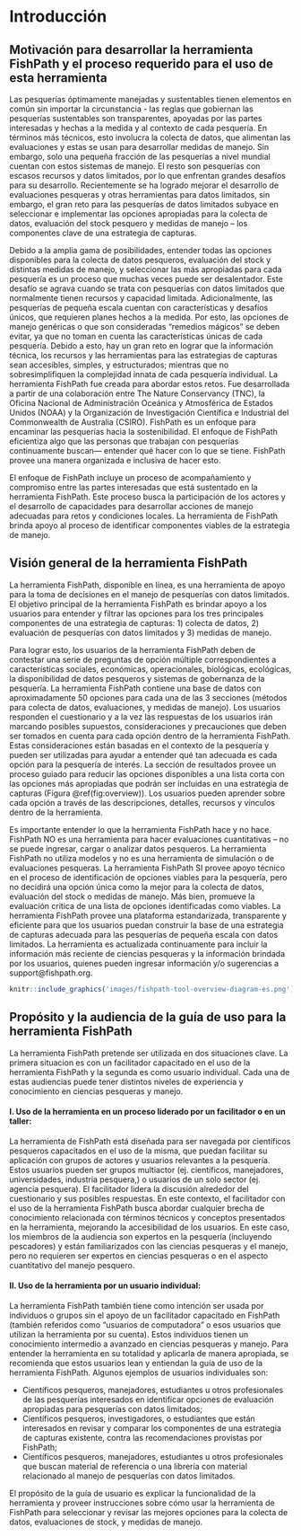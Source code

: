 # Introducción {#intro}

<!-- Motivation for Developing the FishPath Tool and FishPath Process -->
## Motivación para desarrollar la herramienta FishPath y el proceso requerido para el uso de esta herramienta {#motivation}
Las pesquerías óptimamente manejadas y sustentables tienen elementos en común sin importar la circunstancia - las reglas que gobiernan las pesquerías sustentables son transparentes, apoyadas por las partes interesadas y hechas a la medida y al contexto de cada pesquería. En términos más técnicos, esto involucra la colecta de datos, que alimentan las evaluaciones y estas se usan para desarrollar medidas de manejo. Sin embargo, solo una pequeña fracción de las pesquerías a nivel mundial cuentan con estos sistemas de manejo. El resto son pesquerías con escasos recursos y datos limitados, por lo que enfrentan grandes desafíos para su desarrollo. Recientemente se ha logrado mejorar el desarrollo de evaluaciones pesqueras y otras herramientas para datos limitados, sin embargo, el gran reto para las pesquerías de datos limitados subyace en seleccionar e implementar las opciones apropiadas para la colecta de datos, evaluación del stock pesquero y medidas de manejo – los componentes clave de una estrategia de capturas.

Debido a la amplia gama de posibilidades, entender todas las opciones disponibles para la colecta de datos pesqueros, evaluación del stock y distintas medidas de manejo, y seleccionar las más apropiadas para cada pesquería es un proceso que muchas veces puede ser desalentador. Este desafío se agrava cuando se trata con pesquerías con datos limitados que normalmente tienen recursos y capacidad limitada. Adicionalmente, las pesquerías de pequeña escala cuentan con características y desafíos únicos, que requieren planes hechos a la medida. Por esto, las opciones de manejo genéricas o que son consideradas “remedios mágicos” se deben evitar, ya que no toman en cuenta las características únicas de cada pesquería. Debido a esto, hay un gran reto en lograr que la información técnica, los recursos y las herramientas para las estrategias de capturas sean accesibles, simples, y estructurados; mientras que no sobresimplifiquen la complejidad innata de cada pesquería individual.
La herramienta FishPath fue creada para abordar estos retos. Fue desarrollada a partir de una colaboración entre The Nature Conservancy (TNC), la Oficina Nacional de Administración Oceánica y Atmosférica de Estados Unidos (NOAA) y la Organización de Investigación Científica e Industrial del Commonwealth de Australia (CSIRO). FishPath es un enfoque para encaminar las pesquerías hacia la sostenibilidad. El enfoque de FishPath eficientiza algo que las personas que trabajan con pesquerías continuamente buscan— entender qué hacer con lo que se tiene. FishPath provee una manera organizada e inclusiva de hacer esto.

El enfoque de FishPath incluye un proceso de acompañamiento y compromiso entre las partes interesadas que está sustentado en la herramienta FishPath. Este proceso busca la participación de los actores y el desarrollo de capacidades para  desarrollar acciones de manejo adecuadas para retos y condiciones locales. La herramienta de FishPath brinda apoyo al proceso de identificar componentes viables de la estrategia de manejo. 

<!-- FishPath Tool Overview -->
## Visión general de la herramienta FishPath
 La herramienta FishPath, disponible en línea, es una herramienta de apoyo para la toma de decisiones en el manejo de pesquerías  con datos limitados. El objetivo principal de la herramienta FishPath es brindar apoyo a los usuarios para entender y filtrar las opciones para los tres principales componentes de una estrategia de capturas: 1) colecta de datos, 2) evaluación de pesquerías con datos limitados y 3) medidas de manejo. 

Para lograr esto, los usuarios de la herramienta FishPath deben de contestar una serie de preguntas de opción múltiple correspondientes a características sociales, económicas, operacionales, biológicas, ecológicas, la disponibilidad de datos pesqueros y sistemas de gobernanza de la pesquería. La herramienta FishPath contiene una base de datos con aproximadamente 50 opciones para cada una de las 3 secciones (métodos para colecta de datos, evaluaciones, y medidas de manejo). Los usuarios responden el cuestionario y a la vez las respuestas de los usuarios irán marcando posibles supuestos, consideraciones y precauciones que deben ser tomados en cuenta para cada opción dentro de la herramienta FishPath. Estas consideraciones están basadas en el contexto de la pesquería y pueden ser utilizadas para ayudar a entender qué tan adecuada es cada opción para la pesquería de interés. La sección de resultados provee un proceso guiado para reducir las opciones disponibles a una lista corta con las opciones más apropiadas que podrán ser incluidas en una estrategia de capturas (Figura \@ref(fig:overview)). Los usuarios pueden aprender sobre cada opción a través de las descripciones, detalles, recursos y vínculos dentro de la herramienta.

Es importante entender lo que la herramienta FishPath hace y no hace. FishPath NO es una herramienta para hacer evaluaciones cuantitativas – no se puede ingresar, cargar o analizar datos pesqueros. La herramienta FishPath no utiliza modelos y no es una herramienta de simulación o de evaluaciones pesqueras. La herramienta FishPath SI provee apoyo técnico en el proceso de identificación de opciones viables para la pesquería, pero no decidirá una opción única como la mejor para la colecta de datos, evaluación del stock o medidas de manejo. Más bien, promueve la evaluación critica de una lista de opciones identificadas como viables.  La herramienta FishPath provee una plataforma estandarizada, transparente y eficiente para que los usuarios puedan construir la base de una estrategia de capturas adecuada para las pesquerías de pequeña escala con datos limitados. La herramienta es actualizada continuamente para incluir la información más reciente de ciencias pesqueras y la información brindada por los usuarios, quienes pueden ingresar información y/o sugerencias a support@fishpath.org.


```r
knitr::include_graphics('images/fishpath-tool-overview-diagram-es.png')
```

<!-- Intended Audience and Use of the FishPath Tool -->
## Propósito y la audiencia de la guía de uso para la herramienta FishPath
La herramienta FishPath pretende ser utilizada en dos situaciones clave. La primera situacion es con un facilitador capacitado en el uso de la herramienta FishPath y la segunda es como usuario individual. Cada una de estas audiencias puede tener distintos niveles de experiencia y conocimiento en ciencias pesqueras y manejo. 

<!-- I. Tool Use in Facilitated Engagement Process or Workshop: -->
#### I. Uso de la herramienta en un proceso liderado por un facilitador o en un taller:
La herramienta de FishPath está diseñada para ser navegada por científicos pesqueros capacitados en el uso de la misma, que puedan facilitar su aplicación con grupos de actores y usuarios relevantes a la pesquería. Estos usuarios pueden ser grupos multiactor (ej. científicos, manejadores, universidades, industria pesquera,) o usuarios de un solo sector (ej. agencia pesquera). El facilitador lidera la discusión alrededor del cuestionario y sus posibles respuestas. En este contexto, el facilitador con el uso de la herramienta FishPath busca abordar cualquier brecha de conocimiento relacionada con términos técnicos y conceptos presentados en la herramienta, mejorando la accesibilidad de los usuarios. En este caso, los miembros de la audiencia son expertos en la pesquería (incluyendo pescadores) y están familiarizados con las ciencias pesqueras y el manejo, pero no requieren ser expertos en ciencias pesqueras o en el aspecto cuantitativo del manejo pesquero.

<!-- Tool Use as Individual User: -->
#### II. Uso de la herramienta por un usuario individual:
La herramienta FishPath también tiene como intención ser usada por individuos o grupos sin el apoyo de un facilitador capacitado en FishPath (también referidos como “usuarios de computadora” o esos usuarios que utilizan la herramienta por su cuenta). Estos individuos tienen un conocimiento intermedio a avanzado en ciencias pesqueras y manejo. Para entender la herramienta en su totalidad y aplicarla de manera apropiada, se recomienda que estos usuarios lean y entiendan la guía de uso de la herramienta FishPath. Algunos ejemplos de usuarios individuales son:

- Científicos pesqueros, manejadores, estudiantes u otros profesionales de las pesquerías interesados en identificar opciones de evaluación apropiadas para pesquerías con datos limitados;
- Científicos pesqueros, investigadores, o estudiantes que están interesados en revisar y comparar los componentes de una estrategia de capturas existente, contra las recomendaciones provistas por FishPath;
- Científicos pesqueros, manejadores, estudiantes u otros profesionales que buscan material de referencia o una librería con material relacionado al manejo de pesquerías con datos limitados.

El propósito de la guía de usuario es explicar la funcionalidad de la herramienta y proveer instrucciones sobre cómo usar la herramienta de FishPath para seleccionar y revisar las mejores opciones para la colecta de datos, evaluaciones de stock, y medidas de manejo.
 